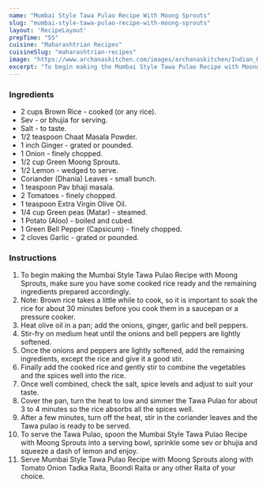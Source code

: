 ---
name: "Mumbai Style Tawa Pulao Recipe With Moong Sprouts"
slug: "mumbai-style-tawa-pulao-recipe-with-moong-sprouts"
layout: 'RecipeLayout'
prepTime: "55"
cuisine: "Maharashtrian Recipes"
cuisineSlug: "maharashtrian-recipes"
image: "https://www.archanaskitchen.com/images/archanaskitchen/Indian_Rice/Mumbai_Style_Tawa_Pulao_with_Moong_Sprouts-2.jpg"
excerpt: "To begin making the Mumbai Style Tawa Pulao Recipe with Moong Sprouts, make sure you have some cooked rice ready and the remaining ingredients prepared accordingly"
---

### Ingredients

- 2 cups Brown Rice - cooked (or any rice).
- Sev - or bhujia for serving.
- Salt - to taste.
- 1/2 teaspoon Chaat Masala Powder.
- 1 inch Ginger - grated or pounded.
- 1 Onion - finely chopped.
- 1/2 cup Green Moong Sprouts.
- 1/2 Lemon - wedged to serve.
- Coriander (Dhania) Leaves - small bunch.
- 1 teaspoon Pav bhaji masala.
- 2 Tomatoes - finely chopped.
- 1 teaspoon Extra Virgin Olive Oil.
- 1/4 cup Green peas (Matar) - steamed.
- 1 Potato (Aloo) - boiled and cubed.
- 1 Green Bell Pepper (Capsicum) - finely chopped.
- 2 cloves Garlic - grated or pounded.

### Instructions

1. To begin making the Mumbai Style Tawa Pulao Recipe with Moong Sprouts, make sure you have some cooked rice ready and the remaining ingredients prepared accordingly.
1. Note: Brown rice takes a little while to cook, so it is important to soak the rice for about 30 minutes before you cook them in a saucepan or a pressure cooker.
1. Heat olive oil in a pan; add the onions, ginger, garlic and bell peppers.
1. Stir-fry on medium heat until the onions and bell peppers are lightly softened.
1. Once the onions and peppers are lightly softened, add the remaining ingredients, except the rice and give it a good stir.
1. Finally add the cooked rice and gently stir to combine the vegetables and the spices well into the rice.
1. Once well combined, check the salt, spice levels and adjust to suit your taste.
1. Cover the pan, turn the heat to low and simmer the Tawa Pulao for about 3 to 4 minutes so the rice absorbs all the spices well.
1. After a few minutes, turn off the heat, stir in the coriander leaves and the Tawa pulao is ready to be served.
1. To serve the Tawa Pulao, spoon the Mumbai Style Tawa Pulao Recipe with Moong Sprouts into a serving bowl, sprinkle some sev or bhujia and squeeze a dash of lemon and enjoy.
1. Serve Mumbai Style Tawa Pulao Recipe with Moong Sprouts along with Tomato Onion Tadka Raita, Boondi Raita or any other Raita of your choice.
